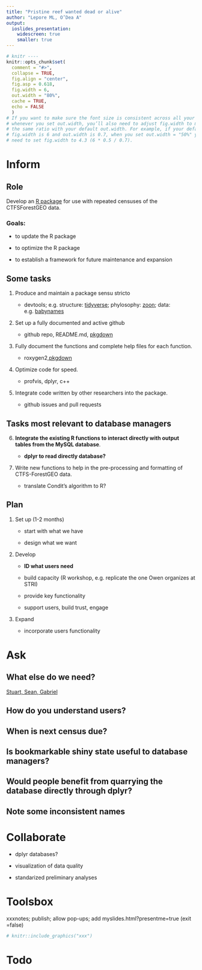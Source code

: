 ```yaml
---
title: "Pristine reef wanted dead or alive"
author: "Lepore ML, O’Dea A"
output:
  ioslides_presentation:
    widescreen: true
    smaller: true
---
```


```r
# knitr ----
knitr::opts_chunk$set(
  comment = "#>",
  collapse = TRUE,
  fig.align = "center",
  fig.asp = 0.618,
  fig.width = 6,
  out.width = "80%",
  cache = TRUE,
  echo = FALSE 
  )
# If you want to make sure the font size is consistent across all your figures,
# whenever you set out.width, you’ll also need to adjust fig.width to maintain
# the same ratio with your default out.width. For example, if your default
# fig.width is 6 and out.width is 0.7, when you set out.width = "50%" you’ll
# need to set fig.width to 4.3 (6 * 0.5 / 0.7).
```

# Inform

## Role

Develop an [R package](http://ctfs.si.edu/Public/CTFSRPackage/) for use with repeated censuses of the CTFSForestGEO data.

### Goals:

- to update the R package

- to optimize the R package

- to establish a framework for future maintenance and expansion


## Some tasks

1. Produce and maintain a package sensu stricto

    - devtools; e.g. structure: [tidyverse](http://tidyverse.org/); phylosophy: [zoon](https://zoonproject.wordpress.com/); data: e.g. [babynames](https://github.com/hadley/babynames)

2. Set up a fully documented and active github

    - github repo, README.md, [pkgdown](http://hadley.github.io/pkgdown/index.html)

3. Fully document the functions and complete help files for each function. 

    - roxygen2,[pkgdown](http://hadley.github.io/pkgdown/index.html)

4. Optimize code for speed.

    - profvis, dplyr, c++

5. Integrate code written by other researchers into the package. 

    - github issues and pull requests

## Tasks most relevant to database managers

6. **Integrate the existing R functions to interact directly with output tables from the MySQL database**.

    - **dplyr to read directly database?**

7. Write new functions to help in the pre-processing and formatting of CTFS-ForestGEO data.

    - translate Condit's algorithm to R?

## Plan

1. Set up (1-2 months)

    - start with what we have
    
    - design what we want

2. Develop

    - **ID what users need**
    
    - build capacity (R workshop, e.g. replicate the one Owen organizes at STRI)
    
    - provide key functionality

    - support users, build trust, engage

3. Expand

    - incorporate users functionality

# Ask

## What else do we need?

[Stuart, Sean, Gabriel](https://mail.google.com/mail/u/0/#search/to%3Adaviess%40si.edu+has%3Aattachment/158c7ddcbb1b48db)

## How do you understand users?

## When is next census due?

## Is bookmarkable shiny state useful to database managers?

## Would people benefit from quarrying the database directly through dplyr?


## Note some inconsistent names

# Collaborate

- dplyr databases?

- visualization of data quality

- standarized preliminary analyses


# Toolsbox

<div class="notes">

xxxnotes; publish; allow pop-ups; add myslides.html?presentme=true (exit =false)

</div>

<div class="columns-2">

</div>

```r
# knitr::include_graphics("xxx")
```

# Todo

<div class="notes">



</div>

